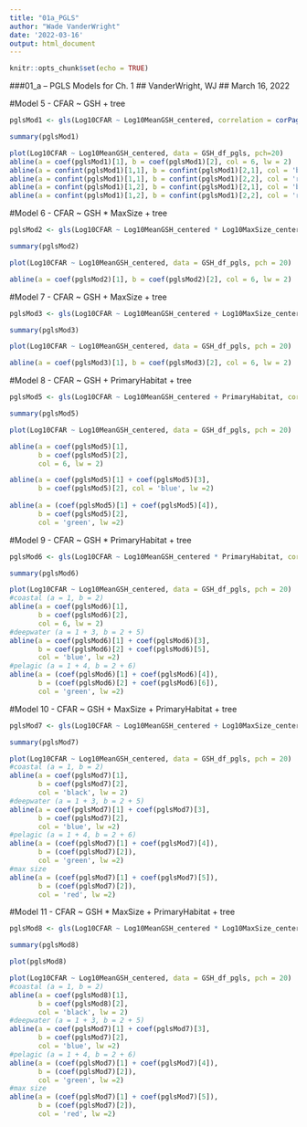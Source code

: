 ```yaml
---
title: "01a_PGLS"
author: "Wade VanderWright"
date: '2022-03-16'
output: html_document
---
```


```r
knitr::opts_chunk$set(echo = TRUE)
```

###01_a -- PGLS Models for Ch. 1
## VanderWright, WJ
## March 16, 2022





#Model 5 - CFAR ~ GSH + tree

```r
pglsMod1 <- gls(Log10CFAR ~ Log10MeanGSH_centered, correlation = corPagel(phy = SampleTree, value = 0.5, fixed = F, form = ~Binomial), data = GSH_df_pgls, method = "ML")

summary(pglsMod1)

```

```r
plot(Log10CFAR ~ Log10MeanGSH_centered, data = GSH_df_pgls, pch=20)
abline(a = coef(pglsMod1)[1], b = coef(pglsMod1)[2], col = 6, lw = 2)
abline(a = confint(pglsMod1)[1,1], b = confint(pglsMod1)[2,1], col = 'blue', lw = 1)
abline(a = confint(pglsMod1)[1,1], b = confint(pglsMod1)[2,2], col = 'red', lw = 1)
abline(a = confint(pglsMod1)[1,2], b = confint(pglsMod1)[2,1], col = 'blue', lw = 1)
abline(a = confint(pglsMod1)[1,2], b = confint(pglsMod1)[2,2], col = 'red', lw = 1)

```


#Model 6 - CFAR ~ GSH * MaxSize + tree
```r
pglsMod2 <- gls(Log10CFAR ~ Log10MeanGSH_centered * Log10MaxSize_centered, correlation = corPagel(phy = SampleTree, value = 0.5, fixed = F, form = ~Binomial), data = GSH_df_pgls, method = "ML")

summary(pglsMod2)
```

```r
plot(Log10CFAR ~ Log10MeanGSH_centered, data = GSH_df_pgls, pch = 20)

abline(a = coef(pglsMod2)[1], b = coef(pglsMod2)[2], col = 6, lw = 2)
```
#Model 7 - CFAR ~ GSH + MaxSize + tree
```r
pglsMod3 <- gls(Log10CFAR ~ Log10MeanGSH_centered + Log10MaxSize_centered, correlation = corPagel(phy = SampleTree, value = 0.5, fixed = F, form = ~Binomial), data = GSH_df_pgls, method = "ML")

summary(pglsMod3)
```

```r
plot(Log10CFAR ~ Log10MeanGSH_centered, data = GSH_df_pgls, pch = 20)

abline(a = coef(pglsMod3)[1], b = coef(pglsMod3)[2], col = 6, lw = 2)
```
#Model 8 - CFAR ~ GSH + PrimaryHabitat + tree
```r
pglsMod5 <- gls(Log10CFAR ~ Log10MeanGSH_centered + PrimaryHabitat, correlation = corPagel(phy = SampleTree, value = 0.5, fixed = F, form = ~Binomial), data = GSH_df_pgls, method = "ML")

summary(pglsMod5)
```

```r
plot(Log10CFAR ~ Log10MeanGSH_centered, data = GSH_df_pgls, pch = 20)

abline(a = coef(pglsMod5)[1], 
       b = coef(pglsMod5)[2], 
       col = 6, lw = 2)

abline(a = coef(pglsMod5)[1] + coef(pglsMod5)[3], 
       b = coef(pglsMod5)[2], col = 'blue', lw =2)
       
abline(a = (coef(pglsMod5)[1] + coef(pglsMod5)[4]), 
       b = coef(pglsMod5)[2], 
       col = 'green', lw =2)

```

#Model 9 - CFAR ~ GSH * PrimaryHabitat + tree
```r
pglsMod6 <- gls(Log10CFAR ~ Log10MeanGSH_centered * PrimaryHabitat, correlation = corPagel(phy = SampleTree, value = 0.5, fixed = F, form = ~Binomial), data = GSH_df_pgls, method = "ML")

summary(pglsMod6)
```

```r
plot(Log10CFAR ~ Log10MeanGSH_centered, data = GSH_df_pgls, pch = 20)
#coastal (a = 1, b = 2)
abline(a = coef(pglsMod6)[1], 
       b = coef(pglsMod6)[2], 
       col = 6, lw = 2)
#deepwater (a = 1 + 3, b = 2 + 5)
abline(a = coef(pglsMod6)[1] + coef(pglsMod6)[3], 
       b = coef(pglsMod6)[2] + coef(pglsMod6)[5], 
       col = 'blue', lw =2)
#pelagic (a = 1 + 4, b = 2 + 6)       
abline(a = (coef(pglsMod6)[1] + coef(pglsMod6)[4]), 
       b = (coef(pglsMod6)[2] + coef(pglsMod6)[6]), 
       col = 'green', lw =2)

```


#Model 10 - CFAR ~ GSH + MaxSize + PrimaryHabitat + tree
```r
pglsMod7 <- gls(Log10CFAR ~ Log10MeanGSH_centered + Log10MaxSize_centered + PrimaryHabitat, correlation = corPagel(phy = SampleTree, value = 0.5, fixed = F, form = ~Binomial), data = GSH_df_pgls, method = "ML")

summary(pglsMod7)
```

```r
plot(Log10CFAR ~ Log10MeanGSH_centered, data = GSH_df_pgls, pch = 20)
#coastal (a = 1, b = 2)
abline(a = coef(pglsMod7)[1], 
       b = coef(pglsMod7)[2], 
       col = 'black', lw = 2)
#deepwater (a = 1 + 3, b = 2 + 5)
abline(a = coef(pglsMod7)[1] + coef(pglsMod7)[3], 
       b = coef(pglsMod7)[2], 
       col = 'blue', lw =2)
#pelagic (a = 1 + 4, b = 2 + 6)       
abline(a = (coef(pglsMod7)[1] + coef(pglsMod7)[4]), 
       b = (coef(pglsMod7)[2]), 
       col = 'green', lw =2)
#max size
abline(a = (coef(pglsMod7)[1] + coef(pglsMod7)[5]), 
       b = (coef(pglsMod7)[2]), 
       col = 'red', lw =2)
```


#Model 11 - CFAR ~ GSH * MaxSize + PrimaryHabitat + tree
```r
pglsMod8 <- gls(Log10CFAR ~ Log10MeanGSH_centered * Log10MaxSize_centered + PrimaryHabitat, correlation = corPagel(phy = SampleTree, value = 0.5, fixed = F, form = ~Binomial), data = GSH_df_pgls, method = "ML")

summary(pglsMod8)
```

```r
plot(pglsMod8)
```


```r
plot(Log10CFAR ~ Log10MeanGSH_centered, data = GSH_df_pgls, pch = 20)
#coastal (a = 1, b = 2)
abline(a = coef(pglsMod8)[1], 
       b = coef(pglsMod8)[2], 
       col = 'black', lw = 2)
#deepwater (a = 1 + 3, b = 2 + 5)
abline(a = coef(pglsMod7)[1] + coef(pglsMod7)[3], 
       b = coef(pglsMod7)[2], 
       col = 'blue', lw =2)
#pelagic (a = 1 + 4, b = 2 + 6)       
abline(a = (coef(pglsMod7)[1] + coef(pglsMod7)[4]), 
       b = (coef(pglsMod7)[2]), 
       col = 'green', lw =2)
#max size
abline(a = (coef(pglsMod7)[1] + coef(pglsMod7)[5]), 
       b = (coef(pglsMod7)[2]), 
       col = 'red', lw =2)
```
